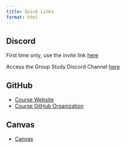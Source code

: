 ```yaml
---
title: Quick Links
format: html
---
```


## Discord

First time only, use the invite link [here](https://discord.gg/Uy2CeGYT)

Access the Group Study Discord Channel [here](https://discord.com/channels/877320365825749002/1326701591969140799)

## GitHub

- [Course Website](https://allegheny-college-ls-591-spring-2025.github.io/site/)
- [Course GitHub Organization](https://github.com/allegheny-college-ls-591-spring-2025)

## Canvas

- [Canvas](https://allegheny.instructure.com/courses/12601)